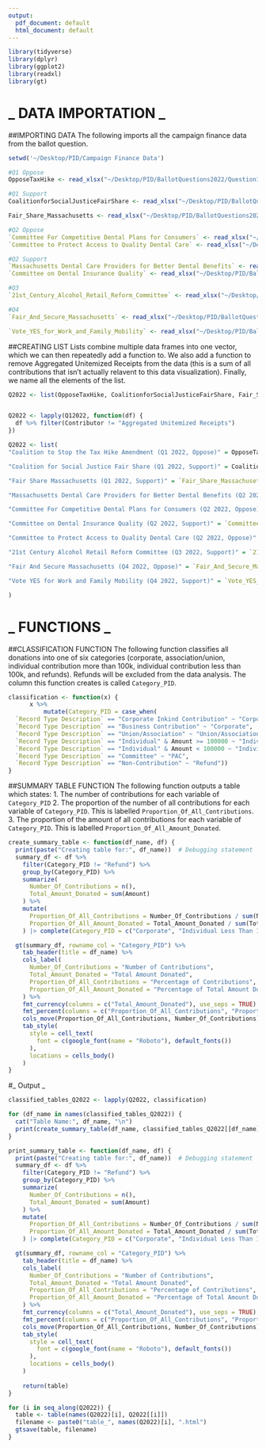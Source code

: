 ```yaml
---
output:
  pdf_document: default
  html_document: default
---
```

```r
library(tidyverse)
library(dplyr)
library(ggplot2)
library(readxl)
library(gt)
```

# _ DATA IMPORTATION _

##IMPORTING DATA
The following imports all the campaign finance data from the ballot question. 
```r
setwd('~/Desktop/PID/Campaign Finance Data')

#Q1 Oppose
OpposeTaxHike <- read_xlsx("~/Desktop/PID/BallotQuestions2022/Question1/Coalition_to_Stop_the_Tax_Hike_Amendment.xlsx")

#Q1 Support
CoalitionforSocialJusticeFairShare <- read_xlsx("~/Desktop/PID/BallotQuestions2022/Question1/CoalitionforSocialJusticeFairShare.xlsx")

Fair_Share_Massachusetts <- read_xlsx("~/Desktop/PID/BallotQuestions2022/Question1/Fair_Share_Massachusetts.xlsx") 

#Q2 Oppose
`Committee For Competitive Dental Plans for Consumers` <- read_xlsx("~/Desktop/PID/BallotQuestions2022/Question2/Committee For Competitive Dental Plans for Consumers.xlsx")
`Committee to Protect Access to Quality Dental Care` <- read_xlsx("~/Desktop/PID/BallotQuestions2022/Question2/Committee_to_Protect_Access_to_Quality_Dental_Care.xlsx")

#Q2 Support
`Massachusetts Dental Care Providers for Better Dental Benefits` <- read_xlsx("~/Desktop/PID/BallotQuestions2022/Question2/Massachusetts Dental Care Providers for Better Dental Benefits.xlsx")
`Committee on Dental Insurance Quality` <- read_xlsx("~/Desktop/PID/BallotQuestions2022/Question2/Committee on Dental Insurance Quality.xlsx")

#Q3 
`21st_Century_Alcohol_Retail_Reform_Committee` <- read_xlsx("~/Desktop/PID/BallotQuestions2022/Question3/21st_Century_Alcohol_Retail_Reform_Committee.xlsx")

#Q4
`Fair_And_Secure_Massachusetts` <- read_xlsx("~/Desktop/PID/BallotQuestions2022/Question4/Fair_And_Secure_Massachusetts.xlsx")

`Vote_YES_for_Work_and_Family_Mobility` <- read_xlsx("~/Desktop/PID/BallotQuestions2022/Question4/Vote_YES_for_Work_and_Family_Mobility.xlsx")
```

##CREATING LIST
Lists combine multiple data frames into one vector, which we can then repeatedly add a function to. We also add a function to remove Aggregated Unitemized Receipts from the data (this is a sum of all contributions that isn't actually relavent to this data visualization). Finally, we name all the elements of the list. 

```r
Q2022 <- list(OpposeTaxHike, CoalitionforSocialJusticeFairShare, Fair_Share_Massachusetts, `Massachusetts Dental Care Providers for Better Dental Benefits`, `Committee For Competitive Dental Plans for Consumers`, `Committee on Dental Insurance Quality`, `Committee to Protect Access to Quality Dental Care`, `21st_Century_Alcohol_Retail_Reform_Committee`, `Fair_And_Secure_Massachusetts`, `Vote_YES_for_Work_and_Family_Mobility`)


Q2022 <- lapply(Q12022, function(df) {
  df %>% filter(Contributor != "Aggregated Unitemized Receipts")
})

Q2022 <- list(
"Coalition to Stop the Tax Hike Amendment (Q1 2022, Oppose)" = OpposeTaxHike, 

"Coalition for Social Justice Fair Share (Q1 2022, Support)" = CoalitionforSocialJusticeFairShare, 

"Fair Share Massachusetts (Q1 2022, Support)" = `Fair_Share_Massachusetts`, 

"Massachusetts Dental Care Providers for Better Dental Benefits (Q2 2022, Support)" = `Massachusetts Dental Care Providers for Better Dental Benefits`,

"Committee For Competitive Dental Plans for Consumers (Q2 2022, Oppose)" = `Committee For Competitive Dental Plans for Consumers`, 

"Committee on Dental Insurance Quality (Q2 2022, Support)" = `Committee on Dental Insurance Quality`, 

"Committee to Protect Access to Quality Dental Care (Q2 2022, Oppose)" = `Committee to Protect Access to Quality Dental Care`,

"21st Century Alcohol Retail Reform Committee (Q3 2022, Support)" = `21st_Century_Alcohol_Retail_Reform_Committee`,

"Fair And Secure Massachusetts (Q4 2022, Oppose)" = `Fair_And_Secure_Massachusetts`,

"Vote YES for Work and Family Mobility (Q4 2022, Support)" = `Vote_YES_for_Work_and_Family_Mobility`

)

```

# _ FUNCTIONS _ 

##CLASSIFICATION FUNCTION
The following function classifies all donations into one of six categories (corporate, association/union, individual contribution more than 100k, individual contribution less than 100k, and refunds). Refunds will be excluded from the data analysis. The column this function creates is called `Category_PID`. 

```r
classification <- function(x) { 
      x %>%       
          mutate(Category_PID = case_when(
  `Record Type Description` == "Corporate Inkind Contribution" ~ "Corporate", 
  `Record Type Description` == "Business Contribution" ~ "Corporate", 
  `Record Type Description` == "Union/Association" ~ "Union/Association",
  `Record Type Description` == "Individual" & Amount >= 100000 ~ "Individual More Than 100K", 
  `Record Type Description` == "Individual" & Amount < 100000 ~ "Individual Less Than 100K",
  `Record Type Description` == "Committee" ~ "PAC", 
  `Record Type Description` == "Non-Contribution" ~ "Refund"))
}
```

##SUMMARY TABLE FUNCTION
The following function outputs a table which states:
1. The number of contributions for each variable of `Category_PID`
2. The proportion of the number of all contributions for each variable of `Category_PID`. This is labelled `Proportion_Of_All_Contributions`.
3. The proportion of the amount of all contributions for each variable of `Category_PID`. This is labelled 
`Proportion_Of_All_Amount_Donated`.

```r
create_summary_table <- function(df_name, df) {
  print(paste("Creating table for:", df_name))  # Debugging statement
  summary_df <- df %>%
    filter(Category_PID != "Refund") %>%
    group_by(Category_PID) %>%
    summarize(
      Number_Of_Contributions = n(),
      Total_Amount_Donated = sum(Amount)
    ) %>%
    mutate(
      Proportion_Of_All_Contributions = Number_Of_Contributions / sum(Number_Of_Contributions),
      Proportion_Of_All_Amount_Donated = Total_Amount_Donated / sum(Total_Amount_Donated)
    ) |> complete(Category_PID = c("Corporate", "Individual Less Than 100K", "Individual More Than 100K", "Union/Association", "PAC"), fill = list(Number_Of_Contributions = 0, Total_Amount_Donated = 0, Proportion_Of_All_Contributions = 0, Proportion_Of_All_Amount_Donated = 0))

  gt(summary_df, rowname_col = "Category_PID") %>%
    tab_header(title = df_name) %>%
    cols_label(
      Number_Of_Contributions = "Number of Contributions", 
      Total_Amount_Donated = "Total Amount Donated", 
      Proportion_Of_All_Contributions = "Percentage of Contributions", 
      Proportion_Of_All_Amount_Donated = "Percentage of Total Amount Donated"
    ) %>%
    fmt_currency(columns = c("Total_Amount_Donated"), use_seps = TRUE) %>%
    fmt_percent(columns = c("Proportion_Of_All_Contributions", "Proportion_Of_All_Amount_Donated"), decimals = 2) %>%
    cols_move(Proportion_Of_All_Contributions, Number_Of_Contributions) %>%
    tab_style(
      style = cell_text(
        font = c(google_font(name = "Roboto"), default_fonts())
      ),
      locations = cells_body()
    )
}
``` 

#_ Output _ 
```r
classified_tables_Q2022 <- lapply(Q2022, classification)

for (df_name in names(classified_tables_Q2022)) {
  cat("Table Name:", df_name, "\n")
  print(create_summary_table(df_name, classified_tables_Q2022[[df_name]]))
}

```




```r
print_summary_table <- function(df_name, df) {
  print(paste("Creating table for:", df_name))  # Debugging statement
  summary_df <- df %>%
    filter(Category_PID != "Refund") %>%
    group_by(Category_PID) %>%
    summarize(
      Number_Of_Contributions = n(),
      Total_Amount_Donated = sum(Amount)
    ) %>%
    mutate(
      Proportion_Of_All_Contributions = Number_Of_Contributions / sum(Number_Of_Contributions),
      Proportion_Of_All_Amount_Donated = Total_Amount_Donated / sum(Total_Amount_Donated)
    ) |> complete(Category_PID = c("Corporate", "Individual Less Than 100K", "Individual More Than 100K", "Union/Association", "PAC"), fill = list(Number_Of_Contributions = 0, Total_Amount_Donated = 0, Proportion_Of_All_Contributions = 0, Proportion_Of_All_Amount_Donated = 0))

  gt(summary_df, rowname_col = "Category_PID") %>%
    tab_header(title = df_name) %>%
    cols_label(
      Number_Of_Contributions = "Number of Contributions", 
      Total_Amount_Donated = "Total Amount Donated", 
      Proportion_Of_All_Contributions = "Percentage of Contributions", 
      Proportion_Of_All_Amount_Donated = "Percentage of Total Amount Donated"
    ) %>%
    fmt_currency(columns = c("Total_Amount_Donated"), use_seps = TRUE) %>%
    fmt_percent(columns = c("Proportion_Of_All_Contributions", "Proportion_Of_All_Amount_Donated"), decimals = 2) %>%
    cols_move(Proportion_Of_All_Contributions, Number_Of_Contributions) %>%
    tab_style(
      style = cell_text(
        font = c(google_font(name = "Roboto"), default_fonts())
      ),
      locations = cells_body()
    )
  
    return(table)
}
```

```r
for (i in seq_along(Q2022)) {
  table <- table(names(Q2022)[i], Q2022[[i]])
  filename <- paste0("table_", names(Q2022)[i], ".html")
  gtsave(table, filename)
}

```



